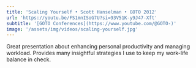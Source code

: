 ```yaml
---
title: 'Scaling Yourself • Scott Hanselman • GOTO 2012'
url: 'https://youtu.be/FS1mnISoG7U?si=93V51K-y9J47-Xft'
subtitle: '[GOTO Conferences](https://www.youtube.com/@GOTO-)'
image: '/assets/img/videos/scaling-yourself.jpg'
---
```


Great presentation about enhancing personal productivity and managing workload. Provides many insightful strategies I use to keep my work-life balance in check.

